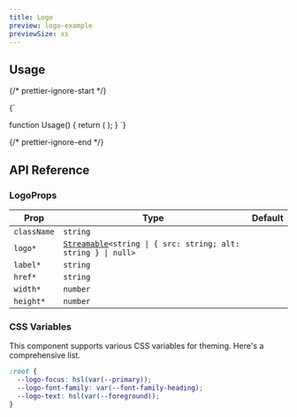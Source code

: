 ```yaml
---
title: Logo
preview: logo-example
previewSize: xs
---
```


## Usage

{/* prettier-ignore-start */}

<CodeBlock lang="ts">{`

function Usage() {
    return (
      <Logo height={40} href="#" label="SOUL" logo="SOUL" width={200} />
    );
}
`}
</CodeBlock>

{/* prettier-ignore-end */}

## API Reference

### LogoProps

| Prop        | Type                                                                                    | Default |
| ----------- | --------------------------------------------------------------------------------------- | ------- |
| `className` | `string`                                                                                |         |
| `logo*`     | [`Streamable`](/docs/soul/streamable)`<string \| { src: string; alt: string } \| null>` |         |
| `label*`    | `string`                                                                                |         |
| `href*`     | `string`                                                                                |         |
| `width*`    | `number`                                                                                |         |
| `height*`   | `number`                                                                                |         |

### CSS Variables

This component supports various CSS variables for theming. Here's a comprehensive list.

```css
:root {
  --logo-focus: hsl(var(--primary));
  --logo-font-family: var(--font-family-heading);
  --logo-text: hsl(var(--foreground));
}
```
